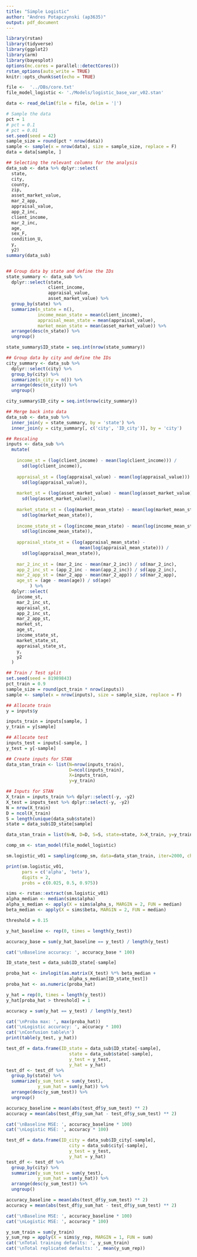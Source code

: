```yaml
---
title: "Simple Logistic"
author: "Andres Potapczynski (ap3635)"
output: pdf_document
---
```


```r
library(rstan)
library(tidyverse)
library(ggplot2)
library(arm)
library(bayesplot)
options(mc.cores = parallel::detectCores())
rstan_options(auto_write = TRUE)
knitr::opts_chunk$set(echo = TRUE)
```

```r
file <-  '../DBs/core.txt'
file_model_logistic <- './Models/logistic_base_var_v02.stan'
```

```r
data <- read_delim(file = file, delim = '|')

# Sample the data
pct = 1
# pct = 0.1
# pct = 0.01
set.seed(seed = 42)
sample_size = round(pct * nrow(data))
sample <- sample(x = nrow(data), size = sample_size, replace = F)
data = data[sample, ]

## Selecting the relevant columns for the analysis
data_sub <- data %>% dplyr::select(
  state,
  city,
  county,
  zip,
  asset_market_value,
  mar_2_app,
  appraisal_value,
  app_2_inc,
  client_income,
  mar_2_inc,
  age,
  sex_F,
  condition_U,
  y,
  y2)
summary(data_sub)


## Group data by state and define the IDs
state_summary <- data_sub %>% 
  dplyr::select(state, 
                client_income, 
                appraisal_value,
                asset_market_value) %>% 
  group_by(state) %>% 
  summarize(n_state = n(),
            income_mean_state = mean(client_income),
            appraisal_mean_state = mean(appraisal_value),
            market_mean_state = mean(asset_market_value)) %>% 
  arrange(desc(n_state)) %>% 
  ungroup()

state_summary$ID_state = seq.int(nrow(state_summary))

## Group data by city and define the IDs
city_summary <- data_sub %>% 
  dplyr::select(city) %>% 
  group_by(city) %>% 
  summarize(n_city = n()) %>% 
  arrange(desc(n_city)) %>% 
  ungroup()

city_summary$ID_city = seq.int(nrow(city_summary))

## Merge back into data
data_sub <- data_sub %>% 
  inner_join(y = state_summary, by = 'state') %>%
  inner_join(y = city_summary[, c('city', 'ID_city')], by = 'city')
```

```r
## Rescaling
inputs <- data_sub %>%
  mutate(
    
    income_st = (log(client_income) - mean(log(client_income))) /
      sd(log(client_income)),
    
    appraisal_st = (log(appraisal_value) - mean(log(appraisal_value))) /
      sd(log(appraisal_value)),
    
    market_st = (log(asset_market_value) - mean(log(asset_market_value))) /
      sd(log(asset_market_value)),
    
    market_state_st = (log(market_mean_state) - mean(log(market_mean_state))) /
      sd(log(market_mean_state)),
    
    income_state_st = (log(income_mean_state) - mean(log(income_mean_state))) /
      sd(log(income_mean_state)),
    
    appraisal_state_st = (log(appraisal_mean_state) -
                            mean(log(appraisal_mean_state))) /
      sd(log(appraisal_mean_state)),
    
    mar_2_inc_st = (mar_2_inc - mean(mar_2_inc)) / sd(mar_2_inc),
    app_2_inc_st = (app_2_inc - mean(app_2_inc)) / sd(app_2_inc),
    mar_2_app_st = (mar_2_app - mean(mar_2_app)) / sd(mar_2_app),
    age_st = (age - mean(age)) / sd(age)
         ) %>% 
  dplyr::select(
    income_st,
    mar_2_inc_st,
    appraisal_st,
    app_2_inc_st,
    mar_2_app_st,
    market_st,
    age_st,
    income_state_st,
    market_state_st,
    appraisal_state_st,
    y,
    y2
  )

## Train / Test split
set.seed(seed = 81989843)
pct_train = 0.9
sample_size = round(pct_train * nrow(inputs))
sample <- sample(x = nrow(inputs), size = sample_size, replace = F)

## Allocate train
y = inputs$y

inputs_train = inputs[sample, ]
y_train = y[sample]

## Allocate test
inputs_test = inputs[-sample, ]
y_test = y[-sample]

## Create inputs for STAN
data_stan_train <- list(N=nrow(inputs_train), 
                        D=ncol(inputs_train), 
                        X=inputs_train, 
                        y=y_train)

## Inputs for STAN
X_train = inputs_train %>% dplyr::select(-y, -y2)
X_test = inputs_test %>% dplyr::select(-y, -y2)
N = nrow(X_train)
D = ncol(X_train)
S = length(unique(data_sub$state))
state = data_sub$ID_state[sample]

data_stan_train = list(N=N, D=D, S=S, state=state, X=X_train, y=y_train)
```

```r
comp_sm <- stan_model(file_model_logistic)
```


```r
sm.logistic_v01 = sampling(comp_sm, data=data_stan_train, iter=2000, chains=4)
```

```r
print(sm.logistic_v01,
      pars = c('alpha', 'beta'),
      digits = 2, 
      probs = c(0.025, 0.5, 0.975))
```

```r
sims <- rstan::extract(sm.logistic_v01)
alpha_median <- median(sims$alpha)
alpha_s_median <- apply(X = sims$alpha_s, MARGIN = 2, FUN = median)
beta_median <- apply(X = sims$beta, MARGIN = 2, FUN = median)
```

```r
threshold = 0.15

y_hat_baseline <- rep(0, times = length(y_test))

accuracy_base = sum(y_hat_baseline == y_test) / length(y_test)

cat('\nBaseline accuracy: ', accuracy_base * 100)

ID_state_test = data_sub$ID_state[-sample]

proba_hat <- invlogit(as.matrix(X_test) %*% beta_median +
                        alpha_s_median[ID_state_test])
proba_hat <- as.numeric(proba_hat)

y_hat = rep(0, times = length(y_test))
y_hat[proba_hat > threshold] = 1

accuracy = sum(y_hat == y_test) / length(y_test)

cat('\nProba max: ', max(proba_hat)) 
cat('\nLogistic accuracy: ', accuracy * 100)
cat('\nConfusion table\n')
print(table(y_test, y_hat))
```

```r
test_df = data.frame(ID_state = data_sub$ID_state[-sample],
                        state = data_sub$state[-sample],
                        y_test = y_test,
                        y_hat = y_hat)
test_df <- test_df %>% 
  group_by(state) %>% 
  summarize(y_sum_test = sum(y_test),
            y_sum_hat = sum(y_hat)) %>% 
  arrange(desc(y_sum_test)) %>% 
  ungroup()

accuracy_baseline = mean(abs(test_df$y_sum_test) ** 2)
accuracy = mean(abs(test_df$y_sum_hat - test_df$y_sum_test) ** 2)

cat('\nBaseline MSE: ', accuracy_baseline * 100)
cat('\nLogistic MSE: ', accuracy * 100)
```

```r
test_df = data.frame(ID_city = data_sub$ID_city[-sample],
                        city = data_sub$city[-sample],
                        y_test = y_test,
                        y_hat = y_hat)
test_df <- test_df %>% 
  group_by(city) %>% 
  summarize(y_sum_test = sum(y_test),
            y_sum_hat = sum(y_hat)) %>% 
  arrange(desc(y_sum_test)) %>% 
  ungroup()

accuracy_baseline = mean(abs(test_df$y_sum_test) ** 2)
accuracy = mean(abs(test_df$y_sum_hat - test_df$y_sum_test) ** 2)

cat('\nBaseline MSE: ', accuracy_baseline * 100)
cat('\nLogistic MSE: ', accuracy * 100)
```

```r
y_sum_train = sum(y_train)
y_sum_rep = apply(X = sims$y_rep, MARGIN = 1, FUN = sum)
cat('\nTotal training defaults: ', y_sum_train)
cat('\nTotal replicated defaults: ', mean(y_sum_rep))
```

